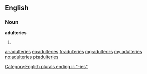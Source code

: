 ==English==

===Noun===
'''adulteries'''

# {{plural of|adultery}}

[[Category:English plurals ending in "-ies"]]

[[ar:adulteries]]
[[eo:adulteries]]
[[fr:adulteries]]
[[mg:adulteries]]
[[my:adulteries]]
[[no:adulteries]]
[[pt:adulteries]]